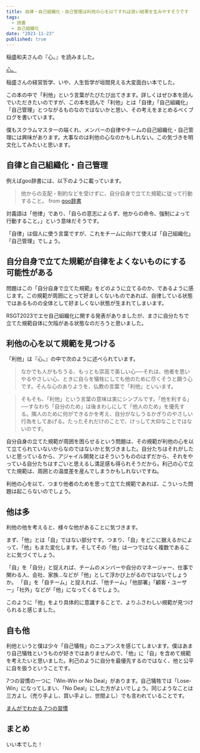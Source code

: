 ```yaml
---
title: 自律・自己組織化・自己管理は利他の心を以てすれば良い結果を生みやすそうです
tags:
  - 読書
  - 自己組織化
date: "2023-11-23"
published: true
---
```


稲盛和夫さんの『心。』を読みました。

[心。](https://amzn.to/47X8aPA)

稲盛さんの経営哲学、いや、人生哲学が垣間見える大変面白い本でした。

この本の中で「利他」という言葉がたびたび出てきます。詳しくはぜひ本を読んでいただきたいのですが、この本を読んで「利他」とは「自律」「自己組織化」「自己管理」とつながるものなのではないかと思い、その考えをまとめるべくブログを書いています。

僕もスクラムマスターの端くれ、メンバーの自律やチームの自己組織化・自己管理には興味があります。大事なのは利他の心なのかもしれない。この気づきを明文化してみたいと思います。

## 自律と自己組織化・自己管理

例えばgoo辞書には、以下のように載っています。

> 他からの支配・制約などを受けずに、自分自身で立てた規範に従って行動すること。
> from [goo辞書](https://dictionary.goo.ne.jp/word/%E8%87%AA%E5%BE%8B/)

対義語は「他律」であり、「自らの意志によらず、他からの命令、強制によって行動すること。」という意味だそうです。

「自律」は個人に使う言葉ですが、これをチームに向けて使えば「自己組織化」「自己管理」でしょう。

## 自分自身で立てた規範が自律をよくないものにする可能性がある

問題はこの「自分自身で立てた規範」をどのように立てるのか、であるように感じます。この規範が周囲にとって好ましくないものであれば、自律している状態ではあるものの全体として好ましくない状態が生まれてしまいます。

RSGT2023でエセ自己組織化に関する発表がありましたが、まさに自分たちで立てた規範自体に欠陥がある状態なのだろうと思いました。

<script defer class="speakerdeck-embed" data-slide="17" data-id="26cd52175b5d48ca9f23dacec2fbbe90" data-ratio="1.7777777777777777" src="//speakerdeck.com/assets/embed.js"></script>

## 利他の心を以て規範を見つける

「利他」は『心。』の中で次のように述べられています。

> なかでも人がもちうる、もっとも崇高で美しい心──それは、他者を思いやるやさしい心、ときに自らを犠牲にしても他のために尽くそうと願う心です。そんな心のありようを、仏教の言葉で「利他」といいます。

> そもそも、「利他」という言葉の意味は実にシンプルです。「他を利する」──すなわち「自分のため」は後まわしにして「他人のため」を優先する。隣人のために何ができるかを考え、自分がなしうるかぎりのやさしい行為をしてあげる。たったそれだけのことで、けっして大仰なことではないのです。

自分自身の立てた規範が周囲を困らせるという問題は、その規範が利他の心を以て立てられていないからなのではないかと気づきました。自分たちはそれがしたいと思っているから、アジャイル開発とはそういうもののはずだから、それをやっている自分たちはすごいと思えるし満足感も得られそうだから。利己の心で立てた規範は、周囲との温度差を産んでしまうかもしれないですね。

利他の心を以て、つまり他者のためを思って立てた規範であれば、こういった問題は起こらないのでしょう。

## 他は多

利他の他を考えると、様々な他があることに気づきます。

まず、「他」とは「自」ではない部分です。つまり、「自」をどこに据えるかによって、「他」もまた変化します。そしてその「他」は一つではなく複数であることに気づくでしょう。

「自」を「自分」と捉えれば、チームのメンバーや自分のマネージャー、仕事で関わる人、会社、家族…などが「他」として浮かび上がるのではないでしょうか。
「自」を「自チーム」と捉えれば、「他チーム」「他部署」「顧客・ユーザー」「社外」などが「他」になってくるでしょう。

このように「他」をより具体的に意識することで、よりふさわしい規範が見つけられると感じました。

## 自も他

利他というと僕は少々「自己犠牲」のニュアンスを感じてしまいます。僕はあまり自己犠牲というものが好きではありませんので、「他」に「自」を含めて規範を考えたいと思いました。利己のように自分を最優先するのではなく、他と公平に自を扱うということです。

7つの習慣の一つに「Win-Win or No Deal」があります。自己犠牲では「Lose-Win」になってしまい、「No Deal」にした方がよいでしょう。同じようなことは三方よし（売り手よし、買い手よし、世間よし）でも言われていることです。

[まんがでわかる 7つの習慣](https://amzn.to/3HEaJLT)

## まとめ

いい本でした！